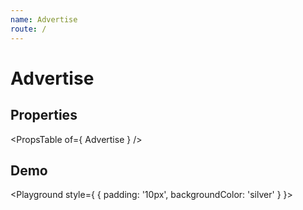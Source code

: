 ```yaml
---
name: Advertise
route: /
---
```



# Advertise

## Properties
<PropsTable of={ Advertise } />

## Demo
<Playground style={ { padding: '10px', backgroundColor: 'silver' } }>
    <Advertise
        comment='Be like water. You put water into a cup. It becomes the cup. You put water into a bottle. It becomes the bottle.'
        author='Bruce Lee'
    />
</Playground>
